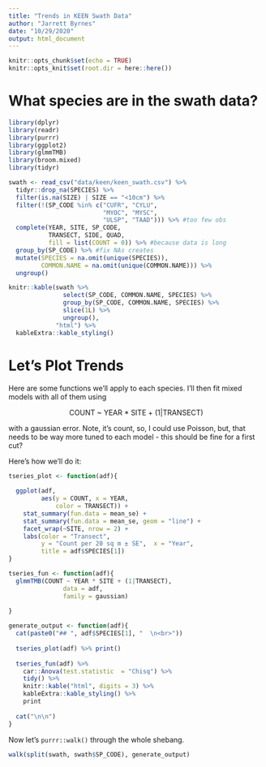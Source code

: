 ```yaml
---
title: "Trends in KEEN Swath Data"
author: "Jarrett Byrnes"
date: "10/29/2020"
output: html_document
---
```


```r
knitr::opts_chunk$set(echo = TRUE)
knitr::opts_knit$set(root.dir = here::here())
```

# What species are in the swath data?

```r
library(dplyr)
library(readr)
library(purrr)
library(ggplot2)
library(glmmTMB)
library(broom.mixed)
library(tidyr)

swath <- read_csv("data/keen/keen_swath.csv") %>%
  tidyr::drop_na(SPECIES) %>%
  filter(is.na(SIZE) | SIZE == "<10cm") %>%
  filter(!(SP_CODE %in% c("CUFR", "CYLU",
                          "MYOC", "MYSC",
                          "ULSP", "TAAD"))) %>% #too few obs
  complete(YEAR, SITE, SP_CODE, 
           TRANSECT, SIDE, QUAD,
           fill = list(COUNT = 0)) %>% #because data is long
  group_by(SP_CODE) %>% #fix NAs creates
  mutate(SPECIES = na.omit(unique(SPECIES)),
         COMMON.NAME = na.omit(unique(COMMON.NAME))) %>%
  ungroup()

knitr::kable(swath %>%
               select(SP_CODE, COMMON.NAME, SPECIES) %>%
               group_by(SP_CODE, COMMON.NAME, SPECIES) %>% 
               slice(1L) %>% 
               ungroup(),
             "html") %>%
  kableExtra::kable_styling()
```

# Let's Plot Trends
Here are some functions we'll apply to each species. I'll then fit mixed models with all of them using   

<center>COUNT ~ YEAR * SITE + (1|TRANSECT)</center>

with a gaussian error. Note, it's count, so, I could use Poisson, but, that needs to be way more tuned to each model - this should be fine for a first cut?

Here's how we'll do it:

```r
tseries_plot <- function(adf){
  
  ggplot(adf,
         aes(y = COUNT, x = YEAR,
             color = TRANSECT)) +
    stat_summary(fun.data = mean_se) +
    stat_summary(fun.data = mean_se, geom = "line") +
    facet_wrap(~SITE, nrow = 2) +
    labs(color = "Transect", 
         y = "Count per 20 sq m ± SE",  x = "Year",
         title = adf$SPECIES[1])
}

tseries_fun <- function(adf){
  glmmTMB(COUNT ~ YEAR * SITE + (1|TRANSECT),
               data = adf,
               family = gaussian)
  
}

generate_output <- function(adf){
  cat(paste0("## ", adf$SPECIES[1], "  \n<br>"))
  
  tseries_plot(adf) %>% print()
  
  tseries_fun(adf) %>% 
    car::Anova(test.statistic  = "Chisq") %>% 
    tidy() %>%
    knitr::kable("html", digits = 3) %>% 
    kableExtra::kable_styling() %>%
    print
  
  cat("\n\n")
}
```

Now let's `purrr::walk()` through the whole shebang.

```r
walk(split(swath, swath$SP_CODE), generate_output)
```
